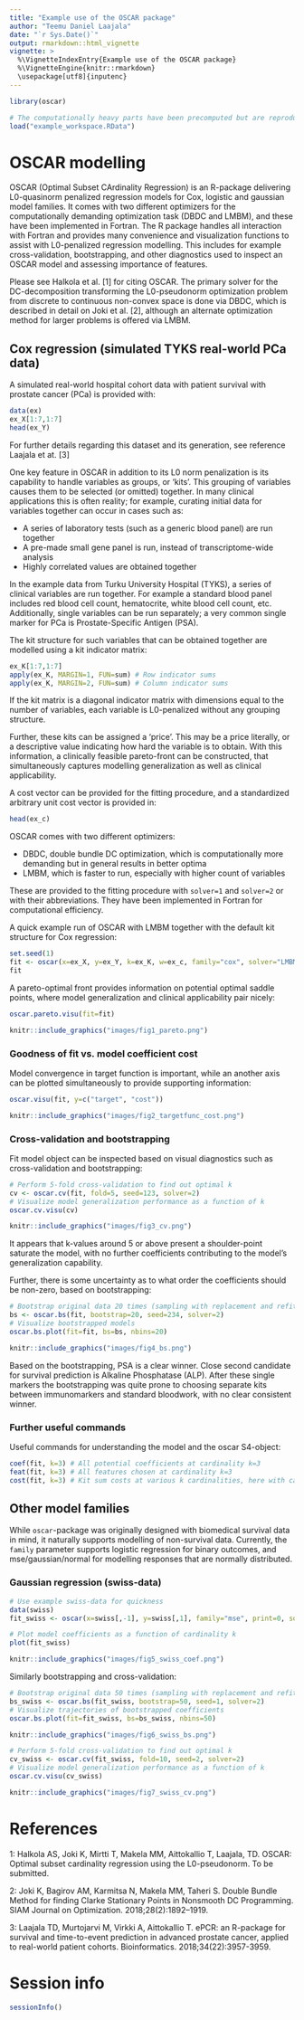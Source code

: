 ```yaml
---
title: "Example use of the OSCAR package"
author: "Teemu Daniel Laajala"
date: "`r Sys.Date()`"
output: rmarkdown::html_vignette
vignette: >
  %\VignetteIndexEntry{Example use of the OSCAR package}
  %\VignetteEngine{knitr::rmarkdown}
  \usepackage[utf8]{inputenc}
---
```


```r
library(oscar)
```

```r
# The computationally heavy parts have been precomputed but are reproducible with the presented code
load("example_workspace.RData")
```

# OSCAR modelling

OSCAR (Optimal Subset CArdinality Regression) is an R-package delivering L0-quasinorm penalized regression models for Cox, logistic and gaussian model families. 
It comes with two different optimizers for the computationally demanding optimization task (DBDC and LMBM), and these have been implemented in Fortran.
The R package handles all interaction with Fortran and provides many convenience and visualization functions to assist with L0-penalized regression modelling.
This includes for example cross-validation, bootstrapping, and other diagnostics used to inspect an OSCAR model and assessing importance of features.

Please see Halkola et al. [1] for citing OSCAR. The primary solver for the DC-decomposition transforming the L0-pseudonorm optimization problem from discrete to continuous non-convex space is done via DBDC, which is described in detail on Joki et al. [2], although an alternate optimization method for larger problems is offered via LMBM.

## Cox regression (simulated TYKS real-world PCa data)

A simulated real-world hospital cohort data with patient survival with prostate cancer (PCa) is provided with:
```r
data(ex)
ex_X[1:7,1:7]
head(ex_Y)
```

For further details regarding this dataset and its generation, see reference Laajala et at. [3]

One key feature in OSCAR in addition to its L0 norm penalization is its capability to handle variables as groups, or 'kits'. This grouping of variables causes them to be selected (or omitted) together.
In many clinical applications this is often reality; for example, curating initial data for variables together can occur in cases such as:

* A series of laboratory tests (such as a generic blood panel) are run together
* A pre-made small gene panel is run, instead of transcriptome-wide analysis
* Highly correlated values are obtained together

In the example data from Turku University Hospital (TYKS), a series of clinical variables are run together. 
For example a standard blood panel includes red blood cell count, hematocrite, white blood cell count, etc. 
Additionally, single variables can be run separately; a very common single marker for PCa is Prostate-Specific Antigen (PSA).

The kit structure for such variables that can be obtained together are modelled using a kit indicator matrix:
```r
ex_K[1:7,1:7]
apply(ex_K, MARGIN=1, FUN=sum) # Row indicator sums
apply(ex_K, MARGIN=2, FUN=sum) # Column indicator sums
```

If the kit matrix is a diagonal indicator matrix with dimensions equal to the number of variables, each variable is L0-penalized without any grouping structure.

Further, these kits can be assigned a 'price'. This may be a price literally, or a descriptive value indicating how hard the variable is to obtain. 
With this information, a clinically feasible pareto-front can be constructed, that simultaneously captures modelling generalization as well as clinical applicability.

A cost vector can be provided for the fitting procedure, and a standardized arbitrary unit cost vector is provided in:

```r
head(ex_c)
```

OSCAR comes with two different optimizers: 

* DBDC, double bundle DC optimization, which is computationally more demanding but in general results in better optima
* LMBM, which is faster to run, especially with higher count of variables

These are provided to the fitting procedure with ```solver=1``` and ```solver=2``` or with their abbreviations. They have been implemented in Fortran for computational efficiency.

A quick example run of OSCAR with LMBM together with the default kit structure for Cox regression:

```r
set.seed(1)
fit <- oscar(x=ex_X, y=ex_Y, k=ex_K, w=ex_c, family="cox", solver="LMBM")
fit
```

A pareto-optimal front provides information on potential optimal saddle points, where model generalization and clinical applicability pair nicely:

```r
oscar.pareto.visu(fit=fit)
```

```r
knitr::include_graphics("images/fig1_pareto.png")
```

### Goodness of fit vs. model coefficient cost

Model convergence in target function is important, while an another axis can be plotted simultaneously to provide supporting information:

```r
oscar.visu(fit, y=c("target", "cost"))
```

```r
knitr::include_graphics("images/fig2_targetfunc_cost.png")
```

### Cross-validation and bootstrapping

Fit model object can be inspected based on visual diagnostics such as cross-validation and bootstrapping:

```r
# Perform 5-fold cross-validation to find out optimal k
cv <- oscar.cv(fit, fold=5, seed=123, solver=2)
# Visualize model generalization performance as a function of k
oscar.cv.visu(cv)
```

```r
knitr::include_graphics("images/fig3_cv.png")
```

It appears that k-values around 5 or above present a shoulder-point saturate the model, with no further coefficients contributing to the model's generalization capability. 

Further, there is some uncertainty as to what order the coefficients should be non-zero, based on bootstrapping:

```r
# Bootstrap original data 20 times (sampling with replacement and refitting)
bs <- oscar.bs(fit, bootstrap=20, seed=234, solver=2)
# Visualize bootstrapped models
oscar.bs.plot(fit=fit, bs=bs, nbins=20)
```

```r
knitr::include_graphics("images/fig4_bs.png")
```

Based on the bootstrapping, PSA is a clear winner. Close second candidate for survival prediction is Alkaline Phosphatase (ALP). 
After these single markers the bootstrapping was quite prone to choosing separate kits between immunomarkers and standard bloodwork, with no clear consistent winner.

### Further useful commands

Useful commands for understanding the model and the oscar S4-object:

```r

coef(fit, k=3) # All potential coefficients at cardinality k=3
feat(fit, k=3) # All features chosen at cardinality k=3
cost(fit, k=3) # Kit sum costs at various k cardinalities, here with cardinality k=3

```

## Other model families

While ```oscar```-package was originally designed with biomedical survival data in mind, it naturally supports modelling of non-survival data. Currently, the ```family``` parameter supports logistic regression for binary outcomes, and mse/gaussian/normal for modelling responses that are normally distributed.

### Gaussian regression (swiss-data)

```r
# Use example swiss-data for quickness
data(swiss)
fit_swiss <- oscar(x=swiss[,-1], y=swiss[,1], family="mse", print=0, solver=2)

# Plot model coefficients as a function of cardinality k
plot(fit_swiss) 
```

```r
knitr::include_graphics("images/fig5_swiss_coef.png")
```

Similarly bootstrapping and cross-validation:

```r
# Bootstrap original data 50 times (sampling with replacement and refitting)
bs_swiss <- oscar.bs(fit_swiss, bootstrap=50, seed=1, solver=2)
# Visualize trajectories of bootstrapped coefficients
oscar.bs.plot(fit=fit_swiss, bs=bs_swiss, nbins=50)
```

```r
knitr::include_graphics("images/fig6_swiss_bs.png")
```

```r
# Perform 5-fold cross-validation to find out optimal k
cv_swiss <- oscar.cv(fit_swiss, fold=10, seed=2, solver=2)
# Visualize model generalization performance as a function of k
oscar.cv.visu(cv_swiss)
```

```r
knitr::include_graphics("images/fig7_swiss_cv.png")
```


# References

1: Halkola AS, Joki K, Mirtti T, Makela MM, Aittokallio T, Laajala, TD. OSCAR: Optimal subset cardinality regression using the L0-pseudonorm. To be submitted.

2: Joki K, Bagirov AM, Karmitsa N, Makela MM, Taheri S. Double Bundle Method for finding Clarke Stationary Points in Nonsmooth DC Programming. SIAM Journal on Optimization. 2018;28(2):1892–1919. \doi{10.1137/16M1115733}

3: Laajala TD, Murtojarvi M, Virkki A, Aittokallio T. ePCR: an R-package for survival and time-to-event prediction in advanced prostate cancer, applied to real-world patient cohorts. Bioinformatics. 2018;34(22):3957-3959. \doi{10.1093/bioinformatics/bty477}

# Session info
```r
sessionInfo()
```
